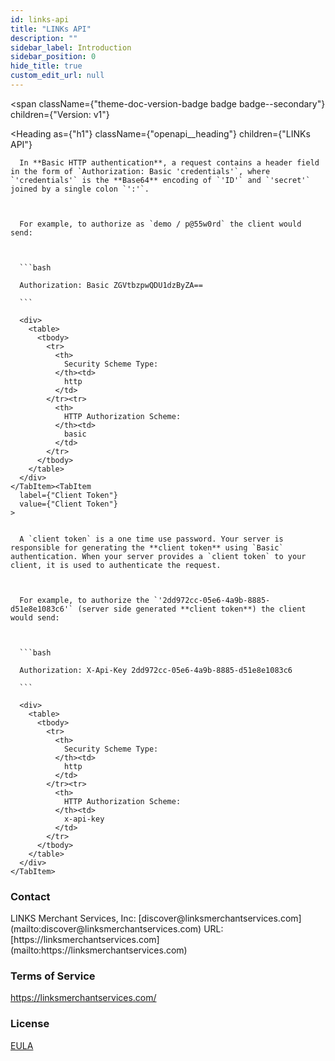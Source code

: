 ```yaml
---
id: links-api
title: "LINKs API"
description: ""
sidebar_label: Introduction
sidebar_position: 0
hide_title: true
custom_edit_url: null
---
```


<span
  className={"theme-doc-version-badge badge badge--secondary"}
  children={"Version: v1"}
>
</span>

<Heading
  as={"h1"}
  className={"openapi__heading"}
  children={"LINKs API"}
>
</Heading>

<div
  style={{"marginBottom":"2rem"}}
>
  <Heading
    id={"authentication"}
    as={"h2"}
    className={"openapi-tabs__heading"}
    children={"Authentication"}
  >
  </Heading><SchemaTabs
    className={"openapi-tabs__security-schemes"}
  >
    <TabItem
      label={"HTTP: Basic Auth"}
      value={"Basic"}
    >
      
      
      In **Basic HTTP authentication**, a request contains a header field in the form of `Authorization: Basic 'credentials'`, where `'credentials'` is the **Base64** encoding of `'ID'` and `'secret'` joined by a single colon `':'`.
      
      
      
      For example, to authorize as `demo / p@55w0rd` the client would send:
      
      
      
      ```bash
      
      Authorization: Basic ZGVtbzpwQDU1dzByZA==
      
      ```
      
      <div>
        <table>
          <tbody>
            <tr>
              <th>
                Security Scheme Type:
              </th><td>
                http
              </td>
            </tr><tr>
              <th>
                HTTP Authorization Scheme:
              </th><td>
                basic
              </td>
            </tr>
          </tbody>
        </table>
      </div>
    </TabItem><TabItem
      label={"Client Token"}
      value={"Client Token"}
    >
      
      
      A `client token` is a one time use password. Your server is responsible for generating the **client token** using `Basic` authentication. When your server provides a `client token` to your client, it is used to authenticate the request.
      
      
      
      For example, to authorize the `'2dd972cc-05e6-4a9b-8885-d51e8e1083c6'` (server side generated **client token**) the client would send:
      
      
      
      ```bash
      
      Authorization: X-Api-Key 2dd972cc-05e6-4a9b-8885-d51e8e1083c6
      
      ```
      
      <div>
        <table>
          <tbody>
            <tr>
              <th>
                Security Scheme Type:
              </th><td>
                http
              </td>
            </tr><tr>
              <th>
                HTTP Authorization Scheme:
              </th><td>
                x-api-key
              </td>
            </tr>
          </tbody>
        </table>
      </div>
    </TabItem>
  </SchemaTabs>
</div><div
  style={{"display":"flex","flexDirection":"column","marginBottom":"var(--ifm-paragraph-margin-bottom)"}}
>
  <h3
    style={{"marginBottom":"0.25rem"}}
  >
    Contact
  </h3><span>
    LINKS Merchant Services, Inc: [discover@linksmerchantservices.com](mailto:discover@linksmerchantservices.com)
  </span><span>
    URL: [https://linksmerchantservices.com](mailto:https://linksmerchantservices.com)
  </span>
</div><div
  style={{"marginBottom":"var(--ifm-paragraph-margin-bottom)"}}
>
  <h3
    style={{"marginBottom":"0.25rem"}}
  >
    Terms of Service
  </h3><a
    href={"https://linksmerchantservices.com/"}
  >
    https://linksmerchantservices.com/
  </a>
</div><div
  style={{"marginBottom":"var(--ifm-paragraph-margin-bottom)"}}
>
  <h3
    style={{"marginBottom":"0.25rem"}}
  >
    License
  </h3><a
    href={"https://en.wikipedia.org/wiki/End-user_license_agreement"}
  >
    EULA
  </a>
</div>
      